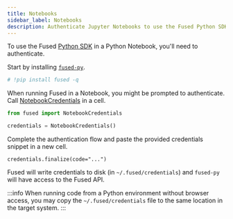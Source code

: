 ```yaml
---
title: Notebooks
sidebar_label: Notebooks
description: Authenticate Jupyter Notebooks to use the Fused Python SDK
---
```



To use the Fused [Python SDK](/python-sdk/) in a Python Notebook, you'll need to authenticate.

Start by installing [`fused-py`](https://pypi.org/project/fused/).

```python showLineNumbers
# !pip install fused -q
```

When running Fused in a Notebook, you might be prompted to authenticate. Call [NotebookCredentials](/reference/fused/api/credentials/) in a cell.

```python showLineNumbers
from fused import NotebookCredentials

credentials = NotebookCredentials()
```

Complete the authentication flow and paste the provided credentials snippet in a new cell.

```
credentials.finalize(code="...")
```

Fused will write credentials to disk (in `~/.fused/credentials`) and `fused-py` will have access to the Fused API.

:::info
When running code from a Python environment without browser access, you may copy the `~/.fused/credentials` file to the same location in the target system.
:::
